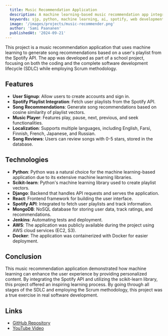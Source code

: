 ```yaml
---
  title: Music Recommendation Application
  description: A machine learning-based music recommendation app integrated with the Spotify API, built as part of a school project.
  keywords: sjp, python, machine learning, ai, spotify, web development, backend development, software development
  image: '/images/projects/music-recommender.png'
  author: 'Sami Paananen'
  publishedAt: '2024-09-21'
---
```


This project is a music recommendation application that uses machine learning to generate song recommendations based on a user's playlist from the Spotify API. The app was developed as part of a school project, focusing on both the coding and the complete software development lifecycle (SDLC) while employing Scrum methodology.

## Features

- **User Signup**: Allow users to create accounts and sign in.
- **Spotify Playlist Integration**: Fetch user playlists from the Spotify API.
- **Song Recommendations**: Generate song recommendations based on cosine similarity of playlist vectors.
- **Music Player**: Features play, pause, next, previous, and seek functionalities.
- **Localization**: Supports multiple languages, including English, Farsi, Finnish, French, Japanese, and Russian.
- **Song Reviews**: Users can review songs with 0-5 stars, stored in the database.

## Technologies

- **Python**: Python was a natural choice for the machine learning-based application due to its extensive machine learning libraries.
- **Scikit-learn**: Python's machine learning library used to create playlist vectors.
- **Django**: Backend that handles API requests and serves the application.
- **React**: Frontend framework for building the user interface.
- **Spotify API**: Integrated to fetch user playlists and track information.
- **MongoDB**: NoSQL database for storing user data, track ratings, and recommendations.
- **Jenkins**: Automating tests and deployment.
- **AWS**: The application was publicly available during the project using AWS cloud services (EC2, S3).
- **Docker**: The application was containerized with Docker for easier deployment.

## Conclusion

This music recommendation application demonstrated how machine learning can enhance the user experience by providing personalized content. By integrating the Spotify API and utilizing the scikit-learn library, this project offered an inspiring learning process. By going through all stages of the SDLC and employing the Scrum methodology, this project was a true exercise in real software development.

## Links

- [GitHub Repository](https://github.com/Sami-Juhani/music-recommendation-system) 
- [YouTube Video](https://www.youtube.com/watch?v=JXjwboPeW4A&t=25s)